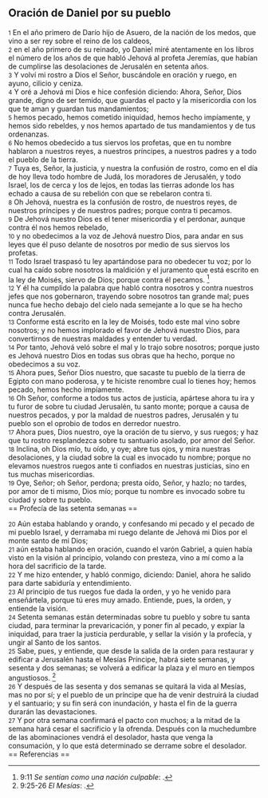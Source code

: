 == Oración de Daniel por su pueblo ==

{{anchor|1}} <small>1</small> En el año primero de Darío hijo de Asuero, de la nación de los medos, que vino a ser rey sobre el reino de los caldeos,<br>
{{anchor|2}} <small>2</small> en el año primero de su reinado, yo Daniel miré atentamente en los libros el número de los años de que habló Jehová al profeta Jeremías, que habían de cumplirse las desolaciones de Jerusalén en setenta años.<br>
{{anchor|3}} <small>3</small> Y volví mi rostro a Dios el Señor, buscándole en oración y ruego, en ayuno, cilicio y ceniza.<br>
{{anchor|4}} <small>4</small> Y oré a Jehová mi Dios e hice confesión diciendo: Ahora, Señor, Dios grande, digno de ser temido, que guardas el pacto y la misericordia con los que te aman y guardan tus mandamientos;<br>
{{anchor|5}} <small>5</small> hemos pecado, hemos cometido iniquidad, hemos hecho impíamente, y hemos sido rebeldes, y nos hemos apartado de tus mandamientos y de tus ordenanzas.<br>
{{anchor|6}} <small>6</small> No hemos obedecido a tus siervos los profetas, que en tu nombre hablaron a nuestros reyes, a nuestros príncipes, a nuestros padres y a todo el pueblo de la tierra.<br>
{{anchor|7}} <small>7</small> Tuya es, Señor, la justicia, y nuestra la confusión de rostro, como en el día de hoy lleva todo hombre de Judá, los moradores de Jerusalén, y todo Israel, los de cerca y los de lejos, en todas las tierras adonde los has echado a causa de su rebelión con que se rebelaron contra ti.<br>
{{anchor|8}} <small>8</small> Oh Jehová, nuestra es la confusión de rostro, de nuestros reyes, de nuestros príncipes y de nuestros padres; porque contra ti pecamos.<br>
{{anchor|9}} <small>9</small> De Jehová nuestro Dios es el tener misericordia y el perdonar, aunque contra él nos hemos rebelado,<br>
{{anchor|10}} <small>10</small> y no obedecimos a la voz de Jehová nuestro Dios, para andar en sus leyes que él puso delante de nosotros por medio de sus siervos los profetas.<br>
{{anchor|11}} <small>11</small> Todo Israel traspasó tu ley apartándose para no obedecer tu voz; por lo cual ha caído sobre nosotros la maldición y el juramento que está escrito en la ley de Moisés, siervo de Dios; porque contra él pecamos. <ref>9:11 ''Se sentían como una nación culpable'': {{lib|LU|136|2|1}}.</ref><br>
{{anchor|12}} <small>12</small> Y él ha cumplido la palabra que habló contra nosotros y contra nuestros jefes que nos gobernaron, trayendo sobre nosotros tan grande mal; pues nunca fue hecho debajo del cielo nada semejante a lo que se ha hecho contra Jerusalén.<br>
{{anchor|13}} <small>13</small> Conforme está escrito en la ley de Moisés, todo este mal vino sobre nosotros; y no hemos implorado el favor de Jehová nuestro Dios, para convertirnos de nuestras maldades y entender tu verdad.<br>
{{anchor|14}} <small>14</small> Por tanto, Jehová veló sobre el mal y lo trajo sobre nosotros; porque justo es Jehová nuestro Dios en todas sus obras que ha hecho, porque no obedecimos a su voz.<br>
{{anchor|15}} <small>15</small> Ahora pues, Señor Dios nuestro, que sacaste tu pueblo de la tierra de Egipto con mano poderosa, y te hiciste renombre cual lo tienes hoy; hemos pecado, hemos hecho impíamente.<br>
{{anchor|16}} <small>16</small> Oh Señor, conforme a todos tus actos de justicia, apártese ahora tu ira y tu furor de sobre tu ciudad Jerusalén, tu santo monte; porque a causa de nuestros pecados, y por la maldad de nuestros padres, Jerusalén y tu pueblo son el oprobio de todos en derredor nuestro.<br>
{{anchor|17}} <small>17</small> Ahora pues, Dios nuestro, oye la oración de tu siervo, y sus ruegos; y haz que tu rostro resplandezca sobre tu santuario asolado, por amor del Señor.<br>
{{anchor|18}} <small>18</small> Inclina, oh Dios mío, tu oído, y oye; abre tus ojos, y mira nuestras desolaciones, y la ciudad sobre la cual es invocado tu nombre; porque no elevamos nuestros ruegos ante ti confiados en nuestras justicias, sino en tus muchas misericordias.<br>
{{anchor|19}} <small>19</small> Oye, Señor; oh Señor, perdona; presta oído, Señor, y hazlo; no tardes, por amor de ti mismo, Dios mío; porque tu nombre es invocado sobre tu ciudad y sobre tu pueblo.<br>
== Profecía de las setenta semanas ==

{{anchor|20}} <small>20</small> Aún estaba hablando y orando, y confesando mi pecado y el pecado de mi pueblo Israel, y derramaba mi ruego delante de Jehová mi Dios por el monte santo de mi Dios;<br>
{{anchor|21}} <small>21</small> aún estaba hablando en oración, cuando el varón Gabriel, a quien había visto en la visión al principio, volando con presteza, vino a mí como a la hora del sacrificio de la tarde.<br>
{{anchor|22}} <small>22</small> Y me hizo entender, y habló conmigo, diciendo: Daniel, ahora he salido para darte sabiduría y entendimiento.<br>
{{anchor|23}} <small>23</small> Al principio de tus ruegos fue dada la orden, y yo he venido para enseñártela, porque tú eres muy amado. Entiende, pues, la orden, y entiende la visión.<br>
{{anchor|24}} <small>24</small> Setenta semanas están determinadas sobre tu pueblo y sobre tu santa ciudad, para terminar la prevaricación, y poner fin al pecado, y expiar la iniquidad, para traer la justicia perdurable, y sellar la visión y la profecía, y ungir al Santo de los santos.<br>
{{anchor|25}} <small>25</small> Sabe, pues, y entiende, que desde la salida de la orden para restaurar y edificar a Jerusalén hasta el Mesías Príncipe, habrá siete semanas, y sesenta y dos semanas; se volverá a edificar la plaza y el muro en tiempos angustiosos. <ref>9:25-26 ''El Mesías'': {{lib|LU|136|1|1}}.</ref><br>
{{anchor|26}} <small>26</small> Y después de las sesenta y dos semanas se quitará la vida al Mesías, mas no por sí; y el pueblo de un príncipe que ha de venir destruirá la ciudad y el santuario; y su fin será con inundación, y hasta el fin de la guerra durarán las devastaciones.<br>
{{anchor|27}} <small>27</small> Y por otra semana confirmará el pacto con muchos; a la mitad de la semana hará cesar el sacrificio y la ofrenda. Después con la muchedumbre de las abominaciones vendrá el desolador, hasta que venga la consumación, y lo que está determinado se derrame sobre el desolador.<br>
== Referencias ==

<references />
